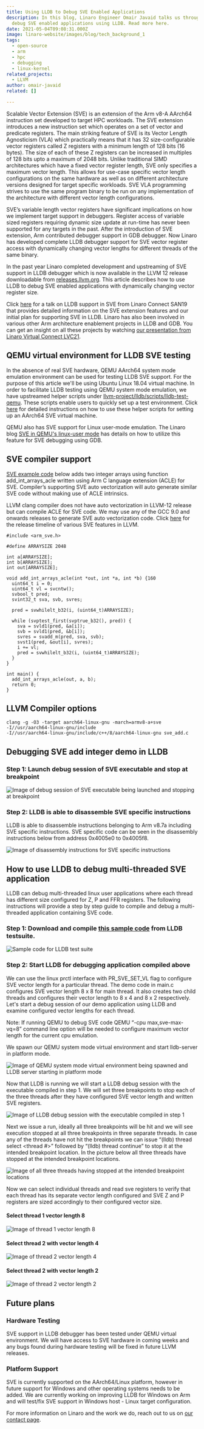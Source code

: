 ```yaml
---
title: Using LLDB to Debug SVE Enabled Applications
description: In this blog, Linaro Engineer Omair Javaid talks us through how to
  debug SVE enabled applications using LLDB. Read more here.
date: 2021-05-04T09:08:31.000Z
image: linaro-website/images/blog/tech_background_1
tags:
  - open-source
  - arm
  - hpc
  - debugging
  - linux-kernel
related_projects:
  - LLVM
author: omair-javaid
related: []

---
```


Scalable Vector Extension (SVE) is an extension of the Arm v8-A AArch64 instruction set developed to target HPC workloads. The SVE extension introduces a new instruction set which operates on a set of vector and predicate registers. The main striking feature of SVE is its Vector Length Agnosticism (VLA) which practically means that it has 32 size-configurable vector registers called Z registers with a minimum length of 128 bits (16 bytes). The size of each of these Z registers can be increased in multiples of 128 bits upto a maximum of 2048 bits. Unlike traditional SIMD architectures which have a fixed vector register length, SVE only specifies a maximum vector length. This allows for use-case specific vector length configurations on the same hardware as well as on different architecture versions designed for target specific workloads. SVE VLA programming strives to use the same program binary to be run on any implementation of the architecture with different vector length configurations.

SVE’s variable length vector registers have significant implications on how we implement target support in debuggers. Register access of variable sized registers requiring dynamic size update at run-time has never been supported for any targets in the past. After the introduction of SVE extension, Arm contributed debugger support in GDB debugger. Now Linaro has developed complete LLDB debugger support for SVE vector register access with dynamically changing vector lengths for different threads of the same binary.

In the past year Linaro completed development and upstreaming of SVE support in LLDB debugger which is now available in the LLVM 12 release downloadable from [releases.llvm.org](https://releases.llvm.org/). This article describes how to use LLDB to debug SVE enabled applications with dynamically changing vector register size.

Click [here](https://resources.linaro.org/en/resource/nG2VAJVkXiGRCjbDiVW3GX) for a talk on LLDB support in SVE from Linaro Connect SAN19 that provides detailed information on the SVE extension features and our initial plan for supporting SVE in LLDB. Linaro has also been involved in various other Arm architecture enablement projects in LLDB and GDB. You can get an insight on all these projects by watching [our presentation from Linaro Virtual Connect LVC21](https://www.youtube.com/watch?v=5xv5CMHiG2k).

## QEMU virtual environment for LLDB SVE testing

In the absence of real SVE hardware, QEMU AArch64 system mode emulation environment can be used for testing LLDB SVE support. For the purpose of this article we'll be using Ubuntu Linux 18.04 virtual machine. In order to facilitate LLDB testing using QEMU system mode emulation, we have upstreamed helper scripts under [llvm-project/lldb/scripts/lldb-test-qemu](https://github.com/llvm/llvm-project/tree/82f0e3d3ea6bf927e3397b2fb423abbc5821a30f/lldb/scripts/lldb-test-qemu). These scripts enable users to quickly set up a test environment. Click [here](https://lldb.llvm.org/use/qemu-testing.html) for detailed instructions on how to use these helper scripts for setting up an AArch64 SVE virtual machine.

QEMU also has SVE support for Linux user-mode emulation. The Linaro blog [SVE in QEMU's linux-user mode](https://www.linaro.org/blog/sve-in-qemu-linux-user/) has details on how to utilize this feature for SVE debugging using GDB.

## SVE compiler support

[SVE example code](https://developer.arm.com/documentation/101726/0210/Coding-for-Scalable-Vector-Extension--SVE-/SVE-Vector-Length-Agnostic--VLA--programming/For-and-While-loop-vectorization) below adds two integer arrays using function add\_int\_arrays\_acle written using Arm C language extension (ACLE) for SVE. Compiler’s supporting SVE auto vectorization will auto generate similar SVE code without making use of ACLE intrinsics.

LLVM clang compiler does not have auto vectorization in LLVM-12 release but can compile ACLE for SVE code. We may use any of the GCC 9.0 and onwards releases to generate SVE auto vectorization code. Click [here](https://www.google.com/url?q=https://developer.arm.com/tools-and-software/open-source-software/developer-tools/llvm-toolchain/architecture-support\&sa=D\&source=editors\&ust=1620130218065000\&usg=AOvVaw2ExP224MQGrxisgoXOr7bZ) for the release timeline of various SVE features in LLVM.

```
#include <arm_sve.h>

#define ARRAYSIZE 2048

int a[ARRAYSIZE];
int b[ARRAYSIZE];
int out[ARRAYSIZE];

void add_int_arrays_acle(int *out, int *a, int *b) {160
  uint64_t i = 0;
  uint64_t vl = svcntw();
  svbool_t pred;
  svint32_t sva, svb, svres;

  pred = svwhilelt_b32(i, (uint64_t)ARRAYSIZE);

  while (svptest_first(svptrue_b32(), pred)) {
    sva = svld1(pred, &a[i]);
    svb = svld1(pred, &b[i]);
    svres = svadd_m(pred, sva, svb);
    svst1(pred, &out[i], svres);
    i += vl;
    pred = svwhilelt_b32(i, (uint64_t)ARRAYSIZE);
  }
}

int main() {
  add_int_arrays_acle(out, a, b);
  return 0;
}
```

## LLVM Compiler options

```
clang -g -O3 -target aarch64-linux-gnu -march=armv8-a+sve
-I//usr/aarch64-linux-gnu/include
-I//usr/aarch64-linux-gnu/include/c++/8/aarch64-linux-gnu sve_add.c
```

## Debugging SVE add integer demo in LLDB

### Step 1: Launch debug session of SVE executable and stop at breakpoint

![Image of debug session of SVE executable being launched and stopping at breakpoint](/linaro-website/images/blog/image-of-debug-session-of-sve-executable-being-launched-and-stopping-at-breakpoint)

### Step 2: LLDB is able to disassemble SVE specific instructions

LLDB is able to disassemble instructions belonging to Arm v8.7a including SVE specific instructions. SVE specific code can be seen in the disassembly instructions below from address 0x4005e0 to 0x4005f8.

![Image of disassembly instructions for SVE specific instructions](/linaro-website/images/blog/image-of-disassembly-instructions-sve)

## How to use LLDB to debug multi-threaded SVE application

LLDB can debug multi-threaded linux user applications where each thread has different size configured for Z, P and FFR registers. The following instructions will provide a step by step guide to compile and debug a multi-threaded application containing SVE code.

### Step 1: Download and compile [this sample code](https://raw.githubusercontent.com/llvm/llvm-project/43ded90094f761a4763497773e722c196c69d17e/lldb/test/API/commands/register/register/aarch64_sve_registers/rw_access_dynamic_resize/main.c) from LLDB testsuite.

![Sample code for LLDB test suite](/linaro-website/images/blog/sample-code-for-lldb-test-suite)

### Step 2: Start LLDB for debugging application compiled above

We can use the linux prctl interface with PR\_SVE\_SET\_VL flag to configure SVE vector length for a particular thread. The demo code in main.c configures SVE vector length 8 x 8 for main thread. It also creates two child threads and configures their vector length to 8 x 4 and 8 x 2 respectively. Let's start a debug session of our demo application using LLDB and examine configured vector lengths for each thread.

Note: If running QEMU to debug SVE code QEMU “-cpu max,sve-max-vq=8” command line option will be needed to configure maximum vector length for the current cpu emulation.

We spawn our QEMU system mode virtual environment and start lldb-server in platform mode.

![Image of QEMU system mode virtual environment being spawned and LLDB server starting in platform mode](/linaro-website/images/blog/image-of-qemu-system-mode-virtual-environment-being-spawned-and-lldb-server-starting-in-platform-mode)

Now that LLDB is running we will start a LLDB debug session with the executable compiled in step 1. We will set three breakpoints to stop each of the three threads after they have configured SVE vector length and written SVE registers.

![Image of LLDB debug session with the executable compiled in step 1](/linaro-website/images/blog/image-of-lldb-debug-session-with-the-executable-compiled-in-step-1)

Next we issue a run, ideally all three breakpoints will be hit and we will see execution stopped at all three breakpoints in three separate threads. In case any of the threads have not hit the breakpoints we can issue “(lldb) thread select \<thread #>” followed by “(lldb) thread continue” to stop it at the intended breakpoint location. In the picture below all three threads have stopped at the intended breakpoint locations.

![Image of all three threads having stopped at the intended breakpoint locations](/linaro-website/images/blog/image-of-all-three-threads-having-stopped-at-the-intended-breakpoint-locations)

Now we can select individual threads and read sve registers to verify that each thread has its separate vector length configured and SVE Z and P registers are sized accordingly to their configured vector size.

#### Select thread 1 vector length 8

![Image of thread 1 vector length 8](/linaro-website/images/blog/thread-1-vector-length-8)

#### Select thread 2 with vector length 4

![Image of thread 2 vector length 4](/linaro-website/images/blog/thread-2-vector-length-4)

#### Select thread 2 with vector length 2

![Image of thread 2 vector length 2](/linaro-website/images/blog/thread-2-vector-length-2)

## Future plans

### Hardware Testing

SVE support in LLDB debugger has been tested under QEMU virtual environment. We will have access to SVE hardware in coming weeks and any bugs found during hardware testing will be fixed in future LLVM releases.

### Platform Support

SVE is currently supported on the AArch64/Linux platform, however in future support for Windows and other operating systems needs to be added. We are currently working on improving LLDB for Windows on Arm and will test/fix SVE support in Windows host - Linux target configuration.

For more information on Linaro and the work we do, reach out to us on [our contact page](https://www.linaro.org/contact/).
